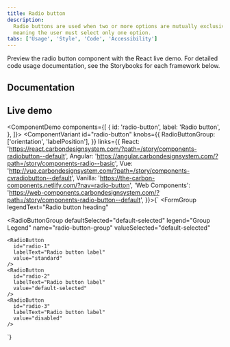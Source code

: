 ```yaml
---
title: Radio button
description:
  Radio buttons are used when two or more options are mutually exclusive,
  meaning the user must select only one option.
tabs: ['Usage', 'Style', 'Code', 'Accessibility']
---
```


<PageDescription>

Preview the radio button component with the React live demo. For detailed code
usage documentation, see the Storybooks for each framework below.

</PageDescription>

## Documentation

<Row className="resource-card-group">
<Column colLg={4} colMd={4} noGutterSm>
  <ResourceCard
    subTitle="React"
    href="https://react.carbondesignsystem.com/?path=/story/components-radiobutton--default"
    >

<MdxIcon name="react" />

  </ResourceCard>
</Column>
<Column colLg={4} colMd={4} noGutterSm>
  <ResourceCard
      subTitle="Angular (Community)"
      href="https://angular.carbondesignsystem.com/?path=/story/components-radio--basic"
      >

<MdxIcon name="angular" />

  </ResourceCard>
</Column>
<Column colLg={4} colMd={4} noGutterSm>
  <ResourceCard
      subTitle="Vue (Community)"
      href="http://vue.carbondesignsystem.com/?path=/story/components-cvradiobutton--default"
      >

<MdxIcon name="vue" />

  </ResourceCard>
</Column>
<Column colLg={4} colMd={4} noGutterSm>
  <ResourceCard
      subTitle="Web Components (Community)"
      href="https://web-components.carbondesignsystem.com/?path=/story/components-radio-button--default"
      >

<MdxIcon name="webcomponents" />

  </ResourceCard>
</Column>
</Row>

## Live demo

<ComponentDemo
  components={[
    {
      id: 'radio-button',
      label: 'Radio button',
    },
  ]}>
  <ComponentVariant
    id="radio-button"
    knobs={{
      RadioButtonGroup: ['orientation', 'labelPosition'],
    }}
    links={{
      React:
        'https://react.carbondesignsystem.com/?path=/story/components-radiobutton--default',
      Angular:
        'https://angular.carbondesignsystem.com/?path=/story/components-radio--basic',
      Vue: 'http://vue.carbondesignsystem.com/?path=/story/components-cvradiobutton--default',
      Vanilla: 'https://the-carbon-components.netlify.com/?nav=radio-button',
      'Web Components':
        'https://web-components.carbondesignsystem.com/?path=/story/components-radio-button--default',
    }}>{`
  <FormGroup
  legendText="Radio button heading"
>
  <RadioButtonGroup
    defaultSelected="default-selected"
    legend="Group Legend"
    name="radio-button-group"
    valueSelected="default-selected"
  >
    <RadioButton
      id="radio-1"
      labelText="Radio button label"
      value="standard"
    />
    <RadioButton
      id="radio-2"
      labelText="Radio button label"
      value="default-selected"
    />
    <RadioButton
      id="radio-3"
      labelText="Radio button label"
      value="disabled"
    />
  </RadioButtonGroup>
</FormGroup>
  `}</ComponentVariant>
</ComponentDemo>
